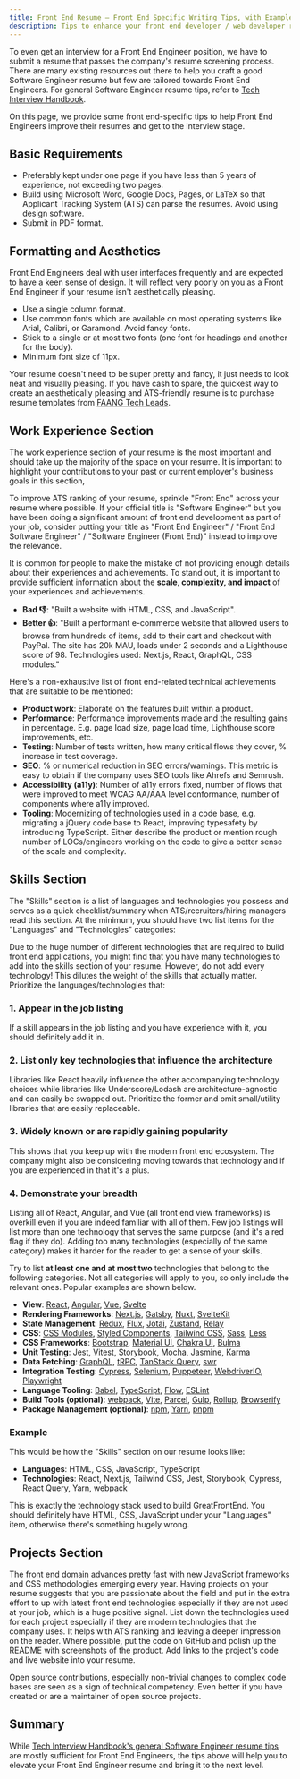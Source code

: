 ```yaml
---
title: Front End Resume — Front End Specific Writing Tips, with Examples
description: Tips to enhance your front end developer / web developer resume to get that front end job interview.
---
```


To even get an interview for a Front End Engineer position, we have to submit a resume that passes the company's resume screening process. There are many existing resources out there to help you craft a good Software Engineer resume but few are tailored towards Front End Engineers. For general Software Engineer resume tips, refer to [Tech Interview Handbook](https://www.techinterviewhandbook.org/resume/).

On this page, we provide some front end-specific tips to help Front End Engineers improve their resumes and get to the interview stage.

## Basic Requirements

- Preferably kept under one page if you have less than 5 years of experience, not exceeding two pages.
- Build using Microsoft Word, Google Docs, Pages, or LaTeX so that Applicant Tracking System (ATS) can parse the resumes. Avoid using design software.
- Submit in PDF format.

## Formatting and Aesthetics

Front End Engineers deal with user interfaces frequently and are expected to have a keen sense of design. It will reflect very poorly on you as a Front End Engineer if your resume isn't aesthetically pleasing.

- Use a single column format.
- Use common fonts which are available on most operating systems like Arial, Calibri, or Garamond. Avoid fancy fonts.
- Stick to a single or at most two fonts (one font for headings and another for the body).
- Minimum font size of 11px.

Your resume doesn't need to be super pretty and fancy, it just needs to look neat and visually pleasing. If you have cash to spare, the quickest way to create an aesthetically pleasing and ATS-friendly resume is to purchase resume templates from [FAANG Tech Leads](https://www.faangtechleads.com/).

## Work Experience Section

The work experience section of your resume is the most important and should take up the majority of the space on your resume. It is important to highlight your contributions to your past or current employer's business goals in this section,

To improve ATS ranking of your resume, sprinkle "Front End" across your resume where possible. If your official title is "Software Engineer" but you have been doing a significant amount of front end development as part of your job, consider putting your title as "Front End Engineer" / "Front End Software Engineer" / "Software Engineer (Front End)" instead to improve the relevance.

It is common for people to make the mistake of not providing enough details about their experiences and achievements. To stand out, it is important to provide sufficient information about the **scale, complexity, and impact** of your experiences and achievements.

- **Bad 👎**: "Built a website with HTML, CSS, and JavaScript".
- **Better 👍**: "Built a performant e-commerce website that allowed users to browse from hundreds of items, add to their cart and checkout with PayPal. The site has 20k MAU, loads under 2 seconds and a Lighthouse score of 98. Technologies used: Next.js, React, GraphQL, CSS modules."

Here's a non-exhaustive list of front end-related technical achievements that are suitable to be mentioned:

- **Product work**: Elaborate on the features built within a product.
- **Performance**: Performance improvements made and the resulting gains in percentage. E.g. page load size, page load time, Lighthouse score improvements, etc.
- **Testing**: Number of tests written, how many critical flows they cover, % increase in test coverage.
- **SEO**: % or numerical reduction in SEO errors/warnings. This metric is easy to obtain if the company uses SEO tools like Ahrefs and Semrush.
- **Accessibility (a11y)**: Number of a11y errors fixed, number of flows that were improved to meet WCAG AA/AAA level conformance, number of components where a11y improved.
- **Tooling**: Modernizing of technologies used in a code base, e.g. migrating a jQuery code base to React, improving typesafety by introducing TypeScript. Either describe the product or mention rough number of LOCs/engineers working on the code to give a better sense of the scale and complexity.

## Skills Section

The "Skills" section is a list of languages and technologies you possess and serves as a quick checklist/summary when ATS/recruiters/hiring managers read this section. At the minimum, you should have two list items for the "Languages" and "Technologies" categories:

Due to the huge number of different technologies that are required to build front end applications, you might find that you have many technologies to add into the skills section of your resume. However, do not add every technology! This dilutes the weight of the skills that actually matter. Prioritize the languages/technologies that:

### 1. Appear in the job listing

If a skill appears in the job listing and you have experience with it, you should definitely add it in.

### 2. List only key technologies that influence the architecture

Libraries like React heavily influence the other accompanying technology choices while libraries like Underscore/Lodash are architecture-agnostic and can easily be swapped out. Prioritize the former and omit small/utility libraries that are easily replaceable.

### 3. Widely known or are rapidly gaining popularity

This shows that you keep up with the modern front end ecosystem. The company might also be considering moving towards that technology and if you are experienced in that it's a plus.

### 4. Demonstrate your breadth

Listing all of React, Angular, and Vue (all front end view frameworks) is overkill even if you are indeed familiar with all of them. Few job listings will list more than one technology that serves the same purpose (and it's a red flag if they do). Adding too many technologies (especially of the same category) makes it harder for the reader to get a sense of your skills.

Try to list **at least one and at most two** technologies that belong to the following categories. Not all categories will apply to you, so only include the relevant ones. Popular examples are shown below.

- **View**: [React](https://reactjs.org/), [Angular](https://angular.io/), [Vue](https://vuejs.org/), [Svelte](https://svelte.dev/)
- **Rendering Frameworks**: [Next.js](https://nextjs.org/), [Gatsby](https://www.gatsbyjs.com/), [Nuxt](https://nuxtjs.org/), [SvelteKit](https://kit.svelte.dev/)
- **State Management**: [Redux](https://redux.js.org/), [Flux](https://facebook.github.io/flux/), [Jotai](https://jotai.org/), [Zustand](https://github.com/pmndrs/zustand), [Relay](https://relay.dev/)
- **CSS**: [CSS Modules](https://github.com/css-modules/css-modules), [Styled Components](https://styled-components.com/), [Tailwind CSS](https://tailwindcss.com/), [Sass](https://sass-lang.com/), [Less](https://lesscss.org/)
- **CSS Frameworks**: [Bootstrap](https://getbootstrap.com/), [Material UI](https://mui.com/), [Chakra UI](https://chakra-ui.com/), [Bulma](https://bulma.io/)
- **Unit Testing**: [Jest](https://jestjs.io/), [Vitest](https://vitest.dev/), [Storybook](https://storybook.js.org/), [Mocha](https://mochajs.org/), [Jasmine](https://jasmine.github.io/), [Karma](https://karma-runner.github.io/latest/index.html)
- **Data Fetching**: [GraphQL](https://graphql.org/), [tRPC](https://trpc.io/), [TanStack Query](https://tanstack.com/query/v3/), [swr](https://swr.vercel.app/)
- **Integration Testing**: [Cypress](https://www.cypress.io/), [Selenium](https://www.selenium.dev/), [Puppeteer](https://pptr.dev/), [WebdriverIO](https://webdriver.io/), [Playwright](https://playwright.dev/)
- **Language Tooling**: [Babel](https://babeljs.io/), [TypeScript](https://www.typescriptlang.org/), [Flow](https://flow.org/), [ESLint](https://eslint.org/)
- **Build Tools (optional)**: [webpack](https://webpack.js.org/), [Vite](https://vitejs.dev/), [Parcel](https://parceljs.org/), [Gulp](https://gulpjs.com/), [Rollup](https://rollupjs.org/), [Browserify](https://browserify.org/)
- **Package Management (optional)**: [npm](https://www.npmjs.com/), [Yarn](https://yarnpkg.com/), [pnpm](https://pnpm.io/)

### Example

This would be how the "Skills" section on our resume looks like:

- **Languages**: HTML, CSS, JavaScript, TypeScript
- **Technologies**: React, Next.js, Tailwind CSS, Jest, Storybook, Cypress, React Query, Yarn, webpack

This is exactly the technology stack used to build GreatFrontEnd. You should definitely have HTML, CSS, JavaScript under your "Languages" item, otherwise there's something hugely wrong.

## Projects Section

The front end domain advances pretty fast with new JavaScript frameworks and CSS methodologies emerging every year. Having projects on your resume suggests that you are passionate about the field and put in the extra effort to up with latest front end technologies especially if they are not used at your job, which is a huge positive signal. List down the technologies used for each project especially if they are modern technologies that the company uses. It helps with ATS ranking and leaving a deeper impression on the reader. Where possible, put the code on GitHub and polish up the README with screenshots of the product. Add links to the project's code and live website into your resume.

Open source contributions, especially non-trivial changes to complex code bases are seen as a sign of technical competency. Even better if you have created or are a maintainer of open source projects.

## Summary

While [Tech Interview Handbook's general Software Engineer resume tips](https://www.techinterviewhandbook.org/resume/) are mostly sufficient for Front End Engineers, the tips above will help you to elevate your Front End Engineer resume and bring it to the next level.
